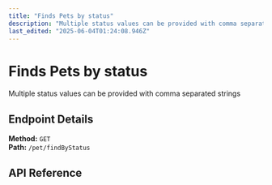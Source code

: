 ```yaml
---
title: "Finds Pets by status"
description: "Multiple status values can be provided with comma separated strings"
last_edited: "2025-06-04T01:24:08.946Z"
---
```


# Finds Pets by status

Multiple status values can be provided with comma separated strings


## Endpoint Details

**Method:** `GET`  
**Path:** `/pet/findByStatus`

## API Reference

<apiReference schemaFile="Swagger-Petstore.json|GET:/pet/findByStatus" />

